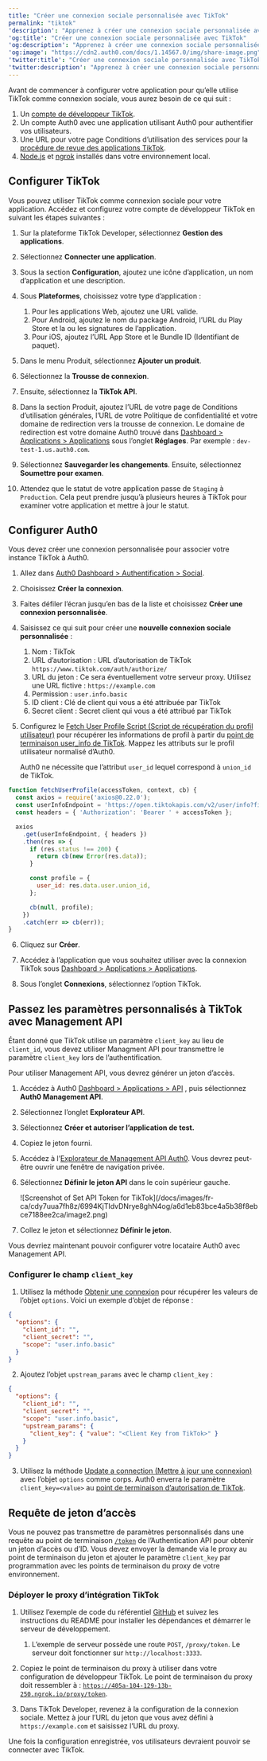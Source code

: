 ```yaml
---
title: "Créer une connexion sociale personnalisée avec TikTok"
permalink: "tiktok"
'description': "Apprenez à créer une connexion sociale personnalisée avec TikTok"
'og:title': "Créer une connexion sociale personnalisée avec TikTok"
'og:description': "Apprenez à créer une connexion sociale personnalisée avec TikTok"
'og:image': "https://cdn2.auth0.com/docs/1.14567.0/img/share-image.png"
'twitter:title': "Créer une connexion sociale personnalisée avec TikTok"
'twitter:description': "Apprenez à créer une connexion sociale personnalisée avec TikTok"
---
```


<Card title="Avant de commencer">

Avant de commencer à configurer votre application pour qu’elle utilise TikTok comme connexion sociale, vous aurez besoin de ce qui suit :

1. Un [compte de développeur TikTok](https://developer.tiktok.com/).
2. Un compte Auth0 avec une application utilisant Auth0 pour authentifier vos utilisateurs.
3. Une URL pour votre page Conditions d’utilisation des services pour la [procédure de revue des applications TikTok](https://developers.tiktok.com/doc/getting-started-faq/).
4. [Node.js](https://nodejs.org/en/) et [ngrok](https://ngrok.com/) installés dans votre environnement local.

</Card>

## Configurer TikTok

Vous pouvez utiliser TikTok comme connexion sociale pour votre application. Accédez et configurez votre compte de développeur TikTok en suivant les étapes suivantes :

1. Sur la plateforme TikTok Developer, sélectionnez **Gestion des applications**.
2. Sélectionnez **Connecter une application**.
3. Sous la section **Configuration**, ajoutez une icône d’application, un nom d’application et une description.
4. Sous **Plateformes**, choisissez votre type d’application :

   1. Pour les applications Web, ajoutez une URL valide.
   2. Pour Android, ajoutez le nom du package Android, l’URL du Play Store et la ou les signatures de l’application.
   3. Pour iOS, ajoutez l’URL App Store et le Bundle ID (Identifiant de paquet).
5. Dans le menu Produit, sélectionnez **Ajouter un produit**.
6. Sélectionnez la **Trousse de connexion**.
7. Ensuite, sélectionnez la **TikTok API**.
8. Dans la section Produit, ajoutez l’URL de votre page de Conditions d’utilisation générales, l’URL de votre Politique de confidentialité et votre domaine de redirection vers la trousse de connexion. Le domaine de redirection est votre domaine Auth0 trouvé dans [Dashboard > Applications > Applications](http://manage.auth0.com/#/applications) sous l’onglet **Réglages**. Par exemple : `dev-test-1.us.auth0.com`.
9. Sélectionnez **Sauvegarder les changements**. Ensuite, sélectionnez **Soumettre pour examen**.
10. Attendez que le statut de votre application passe de `Staging` à `Production`. Cela peut prendre jusqu’à plusieurs heures à TikTok pour examiner votre application et mettre à jour le statut.

## Configurer Auth0

Vous devez créer une connexion personnalisée pour associer votre instance TikTok à Auth0.

1. Allez dans [Auth0 Dashboard > Authentification > Social](http://manage.auth0.com/#/social).
2. Choisissez **Créer la connexion**.
3. Faites défiler l’écran jusqu’en bas de la liste et choisissez **Créer une connexion personnalisée**.
4. Saisissez ce qui suit pour créer une **nouvelle connexion sociale personnalisée** :

   1. Nom : TikTok
   2. URL d’autorisation : URL d’autorisation de TikTok `https://www.tiktok.com/auth/authorize/`
   3. URL du jeton : Ce sera éventuellement votre serveur proxy. Utilisez une URL fictive : `https://example.com`
   4. Permission : `user.info.basic`
   5. ID client : Clé de client qui vous a été attribuée par TikTok
   6. Secret client : Secret client qui vous a été attribué par TikTok
5. Configurez le [Fetch User Profile Script (Script de récupération du profil utilisateur)](https://auth0.com/docs/authenticate/identity-providers/social-identity-providers/oauth2#fetch-user-profile-script) pour récupérer les informations de profil à partir du [point de terminaison user_info de TikTok](https://developers.tiktok.com/doc/tiktok-api-v2-get-user-info/). Mappez les attributs sur le profil utilisateur normalisé d’Auth0.

   <Callout icon="file-lines" color="#0EA5E9" iconType="regular">

   Auth0 ne nécessite que l’attribut `user_id` lequel correspond à `union_id` de TikTok.

   </Callout>

```javascript lines
function fetchUserProfile(accessToken, context, cb) {
  const axios = require('axios@0.22.0');
  const userInfoEndpoint = 'https://open.tiktokapis.com/v2/user/info?fields=union_id';
  const headers = { 'Authorization': 'Bearer ' + accessToken };

  axios
    .get(userInfoEndpoint, { headers })
    .then(res => {
      if (res.status !== 200) {
        return cb(new Error(res.data));
      }

      const profile = {
        user_id: res.data.user.union_id,
      };

      cb(null, profile);
    })
    .catch(err => cb(err));
}
```

6. Cliquez sur **Créer**.

7. Accédez à l’application que vous souhaitez utiliser avec la connexion TikTok sous [Dashboard > Applications > Applications](http://manage.auth0.com/#/applications).

8. Sous l’onglet **Connexions**, sélectionnez l’option TikTok.

## Passez les paramètres personnalisés à TikTok avec Management API

Étant donné que TikTok utilise un paramètre `client_key` au lieu de `client_id`, vous devez utiliser Managment API pour transmettre le paramètre `client_key` lors de l’authentification.

Pour utiliser <Tooltip href="/docs/docs/fr-ca/glossary?term=management-api" tip="Management API
Un produit permettant aux clients d’effectuer des tâches administratives." cta="Voir le glossaire">Management API</Tooltip>, vous devrez générer un jeton d’accès.

1. Accédez à Auth0 [Dashboard > Applications > API](http://manage.auth0.com/#/apis) , puis sélectionnez **Auth0 Management API**.
2. Sélectionnez l’onglet **Explorateur API**.
3. Sélectionnez **Créer et autoriser l’application de test.**
4. Copiez le jeton fourni.
5. Accédez à l’[Explorateur de Management API Auth0](https://auth0.com/docs/api/management/v2). Vous devrez peut-être ouvrir une fenêtre de navigation privée.
6. Sélectionnez **Définir le jeton API** dans le coin supérieur gauche.

   <Frame>![Screenshot of Set API Token for TikTok](/docs/images/fr-ca/cdy7uua7fh8z/6994KjTIdvDNrye8ghN4og/a6d1eb83bce4a5b38f8ebce7188ee2ca/image2.png)</Frame>

7. Collez le jeton et sélectionnez **Définir le jeton**.

Vous devriez maintenant pouvoir configurer votre locataire Auth0 avec Management API.

### Configurer le champ `client_key`

1. Utilisez la méthode [Obtenir une connexion](https://auth0.com/docs/api/management/v2#!/Connections/get_connections_by_id) pour récupérer les valeurs de l’objet `options`. Voici un exemple d’objet de réponse :

```json lines
{
  "options": {
    "client_id": "",
    "client_secret": "",
    "scope": "user.info.basic"
  }
}
```

2. Ajoutez l’objet `upstream_params` avec le champ `client_key` :

```json lines
{
  "options": {
    "client_id": "",
    "client_secret": "",
    "scope": "user.info.basic",
    "upstream_params": { 
      "client_key": { "value": "<Client Key from TikTok>" } 
    }
  }
}
```

3. Utilisez la méthode [Update a connection (Mettre à jour une connexion)](https://auth0.com/docs/api/management/v2#!/Connections/patch_connections_by_id) avec l’objet `options` comme corps. Auth0 enverra le paramètre `client_key=<value>` au [point de terminaison d’autorisation de TikTok](https://developers.tiktok.com/doc/login-kit-web/).

## Requête de jeton d’accès

Vous ne pouvez pas transmettre de paramètres personnalisés dans une requête au point de terminaison [`/token`](https://developers.tiktok.com/doc/login-kit-manage-user-access-tokens/) de l’Authentication API pour obtenir un jeton d’accès ou d’ID. Vous devez envoyer la demande via le proxy au point de terminaison du jeton et ajouter le paramètre `client_key` par programmation avec les points de terminaison du proxy de votre environnement.

### Déployer le proxy d’intégration TikTok

1. Utilisez l’exemple de code du référentiel [GitHub](https://github.com/tylerkeesling/tiktok-access-token-proxy) et suivez les instructions du README pour installer les dépendances et démarrer le serveur de développement.

   1. L’exemple de serveur possède une route `POST`, `/proxy/token`. Le serveur doit fonctionner sur `http://localhost:3333`.
2. Copiez le point de terminaison du proxy à utiliser dans votre configuration de développeur TikTok. Le point de terminaison du proxy doit ressembler à : [`https://405a-104-129-13b-250.ngrok.io/proxy/token`](https://405a-104-129-13b-250.ngrok.io/proxy/token).
3. Dans TikTok Developer, revenez à la configuration de la connexion sociale. Mettez à jour l’URL du jeton que vous avez défini à `https://example.com` et saisissez l’URL du proxy.

Une fois la configuration enregistrée, vos utilisateurs devraient pouvoir se connecter avec TikTok.